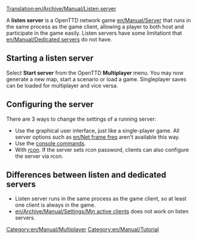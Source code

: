 [[Translation:en/Archive/Manual/Listen server]]
{{en/Stub}}

A '''listen server''' is a OpenTTD network game [[en/Manual/Server]] that runs in the same process as the game client, allowing a player to both host and participate in the game easily. Listen servers have some limitationt that [[en/Manual/Dedicated server]]s do not have.

==Starting a listen server==
Select '''Start server''' from the OpenTTD '''Multiplayer''' menu. You may now generate a new map, start a scenario or load a game. Singleplayer saves can be loaded for multiplayer and vice versa.

==Configuring the server==
There are 3 ways to change the settings of a running server:
*Use the graphical user interface, just like a single-player game. All server options such as [[en/Net frame freq]] aren't available this way.
*Use the [[en/Manual/Console#multiplayer-commands|console commands]].
*With [[en/Manual/Console#multiplayer-commands|rcon]]. If the server sets rcon password, clients can also configure the server via rcon.

==Differences between listen and dedicated servers==
* Listen server runs in the same process as the game client, so at least one client is always in the game.
* [[en/Archive/Manual/Settings/Min active clients]] does not work on listen servers.


[[Category:en/Manual/Multiplayer]]
[[Category:en/Manual/Tutorial]]